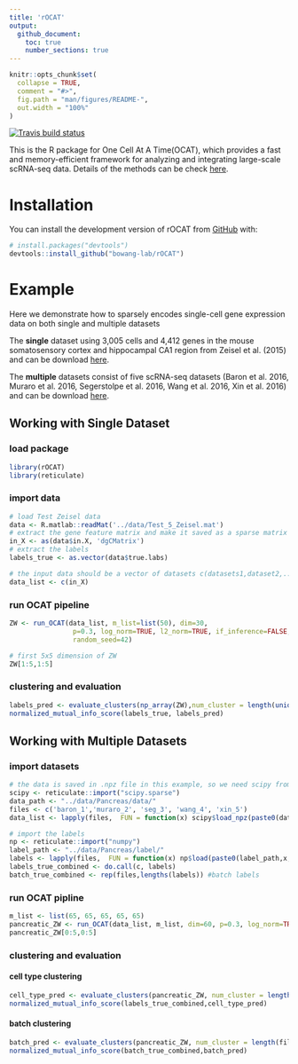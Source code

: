 ```yaml
---
title: 'rOCAT'
output: 
  github_document:
    toc: true
    number_sections: true
---
```


<!-- README.md is generated from README.Rmd. Please edit that file -->

```r
knitr::opts_chunk$set(
  collapse = TRUE,
  comment = "#>",
  fig.path = "man/figures/README-",
  out.width = "100%"
)
```

<!-- badges: start -->

[![Travis build status](https://travis-ci.com/bowang-lab/rOCAT.svg?branch=main)](https://travis-ci.com/bowang-lab/rOCAT)

<!-- badges: end -->

This is the R package for One Cell At A Time(OCAT), which provides a fast and memory-efficient framework for analyzing and integrating large-scale scRNA-seq data. Details of the methods can be check [here](https://genomebiology.biomedcentral.com/articles/10.1186/s13059-022-02659-1).

# Installation

You can install the development version of rOCAT from [GitHub](https://github.com/bowang-lab/rOCAT) with:

``` r
# install.packages("devtools")
devtools::install_github("bowang-lab/rOCAT")
```

# Example

Here we demonstrate how to sparsely encodes single-cell gene expression data on both single and multiple datasets

The **single** dataset using 3,005 cells and 4,412 genes in the mouse somatosensory cortex and hippocampal CA1 region from Zeisel et al. (2015) and can be download [here]().

The **multiple** datasets consist of five scRNA-seq datasets (Baron et al. 2016, Muraro et al. 2016, Segerstolpe et al. 2016, Wang et al. 2016, Xin et al. 2016) and can be download [here]().

## Working with Single Dataset

### load package

```r
library(rOCAT)
library(reticulate)
```

### import data

```r
# load Test Zeisel data
data <- R.matlab::readMat('../data/Test_5_Zeisel.mat')
# extract the gene feature matrix and make it saved as a sparse matrix
in_X <- as(data$in.X, 'dgCMatrix')
# extract the labels
labels_true <- as.vector(data$true.labs)

# the input data should be a vector of datasets c(datasets1,dataset2,...)
data_list <- c(in_X)
```

### run OCAT pipeline

```r
ZW <- run_OCAT(data_list, m_list=list(50), dim=30, 
                p=0.3, log_norm=TRUE, l2_norm=TRUE, if_inference=FALSE, 
                random_seed=42)

# first 5x5 dimension of ZW
ZW[1:5,1:5]
```

### clustering and evaluation

```r
labels_pred <- evaluate_clusters(np_array(ZW),num_cluster = length(unique(labels_true)))
normalized_mutual_info_score(labels_true, labels_pred)
```

## Working with Multiple Datasets

### import datasets

```r
# the data is saved in .npz file in this example, so we need scipy from python to help read the data
scipy <- reticulate::import("scipy.sparse")
data_path <- "../data/Pancreas/data/"
files <- c('baron_1','muraro_2', 'seg_3', 'wang_4', 'xin_5')
data_list <- lapply(files,  FUN = function(x) scipy$load_npz(paste0(data_path,x,".npz")))

# import the labels
np <- reticulate::import("numpy") 
label_path <- "../data/Pancreas/label/"
labels <- lapply(files,  FUN = function(x) np$load(paste0(label_path,x,"_label.npy"),allow_pickle = TRUE))
labels_true_combined <- do.call(c, labels)
batch_true_combined <- rep(files,lengths(labels)) #batch labels 
```

### run OCAT pipline

```r
m_list <- list(65, 65, 65, 65, 65)
pancreatic_ZW <- run_OCAT(data_list, m_list, dim=60, p=0.3, log_norm=TRUE, l2_norm=TRUE)
pancreatic_ZW[0:5,0:5]
```

### clustering and evaluation

#### cell type clustering

```r
cell_type_pred <- evaluate_clusters(pancreatic_ZW, num_cluster = length(unique(labels_true_combined)))
normalized_mutual_info_score(labels_true_combined,cell_type_pred)
```

#### batch clustering

```r
batch_pred <- evaluate_clusters(pancreatic_ZW, num_cluster = length(files))
normalized_mutual_info_score(batch_true_combined,batch_pred)
```

